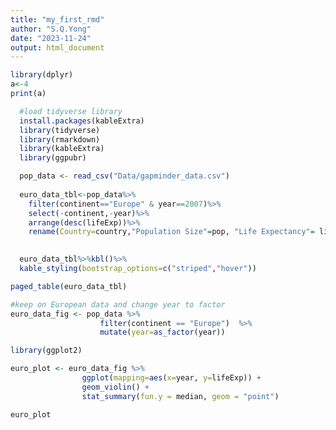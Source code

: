 ```yaml
---
title: "my_first_rmd"
author: "S.Q.Yong"
date: "2023-11-24"
output: html_document
---
```


```r

library(dplyr)
a<-4
print(a)

```


```r

  #load tidyverse library
  install.packages(kableExtra)
  library(tidyverse)
  library(rmarkdown)
  library(kableExtra)
  library(ggpubr)

  pop_data <- read_csv("Data/gapminder_data.csv")
  
  euro_data_tbl<-pop_data%>%
    filter(continent=="Europe" & year==2007)%>%
    select(-continent,-year)%>%
    arrange(desc(lifeExp))%>%
    rename(Country=country,"Population Size"=pop, "Life Expectancy"= lifeExp, "GDP"= gdpPercap)
  
```

```r

  euro_data_tbl%>%kbl()%>%
  kable_styling(bootstrap_options=c("striped","hover"))

```


```r
paged_table(euro_data_tbl)
```

```r
#keep on European data and change year to factor
euro_data_fig <- pop_data %>% 
                    filter(continent == "Europe")  %>% 
                    mutate(year=as_factor(year))
```



```r

library(ggplot2)

euro_plot <- euro_data_fig %>%
                ggplot(mapping=aes(x=year, y=lifeExp)) +
                geom_violin() +
                stat_summary(fun.y = median, geom = "point")

euro_plot

```


